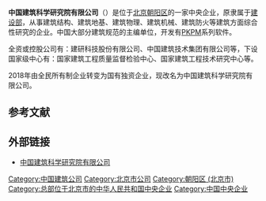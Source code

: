 {{unreferenced|time=2009-4-1}}
{{Infobox_Company
| company_name_zh = 中国建筑科学研究院有限公司
| company_name = 中国建筑科学研究院有限公司
| company_type = [[中國中央企業|中國中央企業]]
| location = [[中國|中國]][[北京|北京]]
| industry = [[建筑|建筑]]
| key_people = 周锡元 黄熙龄 蓝天 王亚勇 陈岱林 李云贵
| homepage = [http://www.cabr.com.cn/ 中国建筑科学研究院有限公司]|
| name_en = China Academy of Building Research
| foundation = {{start date|1953|12|16}}（[[北京|北京]]西郊百万庄）
| former_name = 建筑技术研究所<br>中国建筑科学研究院
}}

'''中国建筑科学研究院有限公司'''（{{lang-en|'''China Academy of Building Research'''}}）是位于[[北京|北京]][[朝阳区|朝阳区]]的一家中央企业，原隶属于[[中华人民共和国建设部|建设部]]，从事建筑结构、建筑地基、建筑物理、建筑机械、建筑防火等建筑方面综合性研究的企业。中国大部分建筑规范的主编单位，开发有[[PKPM|PKPM]]系列软件。

全资或控股公司有：建研科技股份有限公司、中国建筑技术集团有限公司等，下设国家级中心有：国家建筑工程质量监督检验中心、国家建筑工程技术研究中心等。

2018年由全民所有制企业转变为国有独资企业，现改名为中国建筑科学研究院有限公司。

== 参考文献 ==
{{Reflist}}

== 外部链接 ==
* [https://web.archive.org/web/20180721144241/http://www.cabr.com.cn/ 中国建筑科学研究院有限公司]

{{Company-stub}}
[[Category:中国建筑公司|Category:中国建筑公司]]
[[Category:北京市公司|Category:北京市公司]]
[[Category:朝阳区_(北京市)|Category:朝阳区 (北京市)]]
[[Category:总部位于北京市的中华人民共和国中央企业|Category:总部位于北京市的中华人民共和国中央企业]]
[[Category:中国中央企业|Category:中国中央企业]]